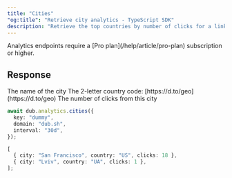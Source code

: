 ```yaml
---
title: "Cities"
"og:title": "Retrieve city analytics - TypeScript SDK"
description: "Retrieve the top countries by number of clicks for a link, a domain, or the authenticated workspace."
---
```



<Note>
  Analytics endpoints require a [Pro plan](/help/article/pro-plan) subscription
  or higher.
</Note>

<AnalyticsArguments />

## Response

<ResponseField name="city" type="string" required>
  The name of the city
</ResponseField>

<ResponseField name="country" type="string" required>
  The 2-letter country code: [https://d.to/geo](https://d.to/geo)
</ResponseField>

<ResponseField name="clicks" type="number" required>
  The number of clicks from this city
</ResponseField>

<RequestExample>

```typescript
await dub.analytics.cities({
  key: "dummy",
  domain: "dub.sh",
  interval: "30d",
});
```

</RequestExample>

<ResponseExample>

```typescript
[
  { city: "San Francisco", country: "US", clicks: 18 },
  { city: "Lviv", country: "UA", clicks: 1 },
];
```

</ResponseExample>
